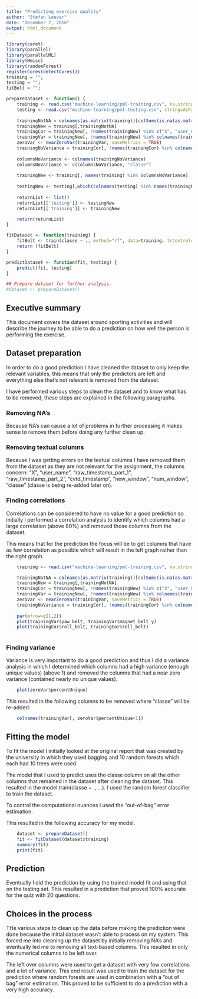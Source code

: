 ```yaml
---
title: "Predicting exercise quality"
author: "Stefan Leever"
date: "December 7, 2016"
output: html_document
---
```


```r
library(caret)
library(parallel)
library(parallelML)
library(Hmisc)
library(randomForest)
registerCores(detectCores())
training = "";
testing = "";
fitBelt = "";

prepareDataset <- function() {
    training <- read.csv("machine-learning/pml-training.csv", na.strings = c("", NA), stringsAsFactors = TRUE)
    testing <- read.csv("machine-learning/pml-testing.csv", stringsAsFactors = TRUE)
    
    trainingNotNA = colnames(as.matrix(training))[colSums(is.na(as.matrix(training))) == 0]
    trainingNew = training[,trainingNotNA]
    trainingCor = trainingNew[, !names(trainingNew) %in% c("X", "user_name", "raw_timestamp_part_1", "raw_timestamp_part_2", "cvtd_timestamp", "new_window", "num_window", "classe")] 
    trainingVar = trainingNew[, !names(trainingNew) %in% colnames(trainingCor[, findCorrelation(cor(trainingCor), cutoff = .80)])]
    zeroVar <- nearZeroVar(trainingVar, saveMetrics = TRUE)
    trainingNoVariance = trainingCor[, !names(trainingCor) %in% colnames(trainingVar[, zeroVar$percentUnique<1])]
    
    columnsNoVariance <- colnames(trainingNoVariance)
    columnsNoVariance <- c(columnsNoVariance, "classe")
    
    trainingNew <- training[, names(training) %in% columnsNoVariance] 
    
    testingNew <- testing[,which(colnames(testing) %in% names(trainingNew))]
    
    returnList <- list()
    returnList[['testing']] <- testingNew
    returnList[['training']] <- trainingNew

    return(returnList)
}

fitDataset <- function(training) {
    fitBelt <- train(classe ~ ., method="rf", data=training, trControl=trainControl(method="oob"))
    return (fitBelt)
}

predictDataset <- function(fit, testing) {
    predict(fit, testing)   
}

## Prepare dataset for further analysis.
#dataset <- prepareDataset()

```

## Executive summary

This document covers the dataset around sporting activities and will describe the journey to be able to do a prediction on how well the person is performing the exercise.

## Dataset preparation

In order to do a good prediction I have cleaned the dataset to only keep the relevant variables, this means that only the predictors are left and everything else that's not relevant is removed from the dataset.

I have performed various steps to clean the dataset and to know what has to be removed, these steps are explained in the following paragraphs.

### Removing NA's

Because NA's can cause a lot of problems in further processing it makes sense to remove them before doing any further clean up.

### Removing textual columns

Because I was getting errors on the textual columns I have removed them from the dataset as they are not relevant for the assignment, the columns concern: "X", "user_name", "raw_timestamp_part_1", "raw_timestamp_part_2", "cvtd_timestamp", "new_window", "num_window", "classe" (classe is being re-added later on).

### Finding correlations

Correlations can be considered to have no value for a good prediction so initially I performed a correlation analysis to identify which columns had a large correlation (above 80%) and removed those columns from the dataset.

This means that for the prediction the focus will be to get columns that have as few correlation as possible which will result in the left graph rather than the right graph.

```r
    training <- read.csv("machine-learning/pml-training.csv", na.strings = c("", NA), stringsAsFactors = TRUE)

    trainingNotNA = colnames(as.matrix(training))[colSums(is.na(as.matrix(training))) == 0]
    trainingNew = training[,trainingNotNA]
    trainingCor = trainingNew[, !names(trainingNew) %in% c("X", "user_name", "raw_timestamp_part_1", "raw_timestamp_part_2", "cvtd_timestamp", "new_window", "num_window", "classe")] 
    trainingVar = trainingNew[, !names(trainingNew) %in% colnames(trainingCor[, findCorrelation(cor(trainingCor), cutoff = .80)])]
    zeroVar <- nearZeroVar(trainingVar, saveMetrics = TRUE)
    trainingNoVariance = trainingCor[, !names(trainingCor) %in% colnames(trainingVar[, zeroVar$percentUnique<1])]
    
    par(mfrow=c(1,2))
    plot(trainingVar$yaw_belt, trainingVar$magnet_belt_y)
    plot(trainingCor$roll_belt, trainingCor$roll_belt)
    
```

### Finding variance

Variance is very important to do a good prediction and thus I did a variance analysis in which I determined which columns had a high variance (enough unique values) (above 1) and removed the columns that had a near zero variance (contained nearly no unique values).

```r
    plot(zeroVar$percentUnique)
```

This resulted in the following columns to be removed where "classe" will be re-added:

```r
    colnames(trainingVar[, zeroVar$percentUnique<1])    
```

## Fitting the model

To fit the model I initially looked at the original report that was created by the university in which they used bagging and 10 random forests which each had 10 trees were used.

The model that I used to predict uses the classe column on all the other columns that remained in the dataset after cleaning the dataset. This resulted in the model train(classe ~ ., ...). I used the random forest classifier to train the dataset.

To control the computational nuances I used the "out-of-bag" error estimation.

This resulted in the following accuracy for my model.

```r
    dataset <- prepareDataset()
    fit <- fitDataset(dataset$training)
    summary(fit)
    print(fit)
```

## Prediction

Eventually I did the prediction by using the trained model fit and using that on the testing set. This resulted in a prediction that proved 100% accurate for the quiz with 20 questions.

## Choices in the process

THe various steps to clean up the data before making the prediction were done because the initial dataset wasn't able to process on my system. This forced me into cleaning up the dataset by initially removing NA's and eventually led me to removing all text-based columns. This resulted in only the numerical columns to be left over.

The left over columns were used to get a dataset with very few correlations and a lot of variance. This end result was used to train the dataset for the prediction where random forests are used in combination with a "out of bag" error estimation. This proved to be sufficient to do a prediction with a very high accuracy.
